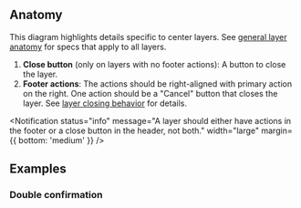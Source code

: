 
## Anatomy

This diagram highlights details specific to center layers. See [general layer anatomy](/components/layer#anatomy) for specs that apply to all layers.

<Example plain>
  <CenterLayerAnatomy />
</Example>

1.  **Close button** (only on layers with no footer actions): A button to close the layer.
1.  **Footer actions**: The actions should be right-aligned with primary action on the right. One action should be a "Cancel" button that closes the layer. See [layer closing behavior](/components/layer#actionable) for details.

<Notification
  status="info"
  message="A layer should either have actions in the footer or a close button in the header, not both."
  width="large"
  margin={{ bottom: 'medium' }}
/>

## Examples

### Double confirmation
